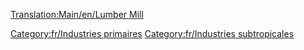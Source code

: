 [[Translation:Main/en/Lumber Mill]]{{en/-}}
{{Template:Industries/Fr
|image=Lumbermill.png
|nom=Scierie de construction
|climats=[[Main/en/Climat/Fr#Subtropical|Subtropical]].
|accepte=Rien
|produit=[[Main/fr/Bois|Bois]]
|notes=Généré par la carte, ne sera pas construit. Doit être financé par le joueur.<br> Doit aussi être construit sur des [[Main/fr/Arbre de type 4|arbres de type 4]] (forêt tropicale), où les arbres sont coupés par case entière, dans une certaine zone. Une fois tous les arbres de cette zone abattus, la production chutera à 0. En conséquence, de fréquentes plantations d'arbre seront nécessaires pour soutenir cette industrie.
}}

[[Category:fr/Industries primaires]]
[[Category:fr/Industries subtropicales]]